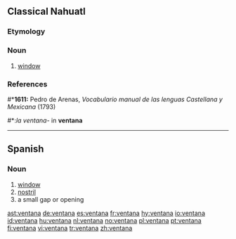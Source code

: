 ==Classical Nahuatl==
===Etymology===
{{S.|nci}}

===Noun===
{{infl|nci|noun}}

#[[window]]

===References===
#*'''1611:''' Pedro de Arenas, ''Vocabulario manual de las lenguas Castellana y Mexicana'' (1793) <!-- Why are there two dates here? -->
#*:''la ventana-'' in '''ventana''' <!-- Is "in ventana" a translation?  If so, put it in quotes. -->

----
==Spanish==
===Noun===
{{es-noun-f}}

# [[window]]
# [[nostril]]
# a small gap or opening

[[ast:ventana]]
[[de:ventana]]
[[es:ventana]]
[[fr:ventana]]
[[hy:ventana]]
[[io:ventana]]
[[id:ventana]]
[[hu:ventana]]
[[nl:ventana]]
[[no:ventana]]
[[pl:ventana]]
[[pt:ventana]]
[[fi:ventana]]
[[vi:ventana]]
[[tr:ventana]]
[[zh:ventana]]